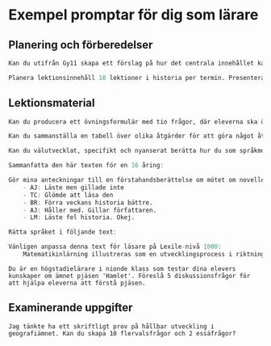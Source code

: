 # Exempel promptar för dig som lärare {#tilllarare}

## Planering och förberedelser​

```r
Kan du utifrån Gy11 skapa ett förslag på hur det centrala innehållet kan delas upp och undervisas i årskurs 1 på gymnasiet i ämnet historia?
```

```r
Planera lektionsinnehåll 18 lektioner i historia per termin. Presentera resultatet i en tabell.
```

## Lektionsmaterial 

```r
Kan du producera ett övningsformulär med tio frågor, där eleverna ska öva på vad som är sant eller falskt med den industriella revolutionen?
```

```r
Kan du sammanställa en tabell över olika åtgärder för att göra något åt den globala uppvärmningen? Få även med fördelar och nackdelar.
```

```r
Kan du välutvecklat, specifikt och nyanserat berätta hur du som språkmodell kan hjälpa oss lärare att bättre struktuera, organisera och presentera information när vi ska hålla föreläsningar?
```
```r
Sammanfatta den här texten för en 16 åring:
```
```r
Gör mina anteckningar till en förstahandsberättelse om mötet om novellen:
    - AJ: Läste men gillade inte   
    - TC: Glömde att läsa den
    - BR: Förra veckans historia bättre.   
    - AJ: Håller med. Gillar författaren. 
    - LM: Läste fel historia. Okej.
```
```r
Rätta språket i följande text:
```

```r
Vänligen anpassa denna text för läsare på Lexile-nivå 1000:      
    Matematikinlärning illustreras som en utvecklingsprocess i riktning mot konkret-till-abstrakt av utbildningsteoretiker. Flera studier som grundas på denna tanke har genomförts tidigare. Denna studie syftade till att profilera landskapet av forskning som grundar sig på denna tanke, och som publicerades mellan 1968 och 2021. Bibliografiska data...
```

```
Du är en högstadielärare i nionde klass som testar dina elevers kunskaper om ämnet pjäsen 'Hamlet'. Föreslå 5 diskussionsfrågor för att hjälpa eleverna att förstå pjäsen.
```
## Examinerande uppgifter

```
Jag tänkte ha ett skriftligt prov på hållbar utveckling i geografiämnet. Kan du skapa 10 flervalsfrågor och 2 essäfrågor?
```




